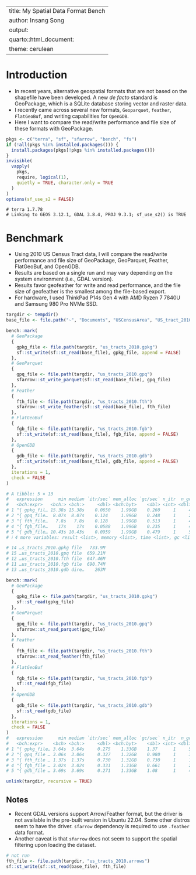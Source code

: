 ---
title: My Spatial Data Format Bench
author: Insang Song
output:
    quarto::html_document:
        theme: cerulean
--

# Introduction
- In recent years, alternative geospatial formats that are not based on the shapefile have been developed. A new _de facto_ standard is GeoPackage, which is a SQLite database storing vector and raster data.
- I recently came across several new formats, `Geoparquet`, `feather`, `FlatGeoBuf`, and writing capabilities for `OpenGDB`.
- Here I want to compare the read/write performance and file size of these formats with GeoPackage.

```r
pkgs <- c("terra", "sf", "sfarrow", "bench", "fs")
if (!all(pkgs %in% installed.packages())) {
  install.packages(pkgs[!pkgs %in% installed.packages()])
}
invisible(
  vapply(
    pkgs,
    require, logical(1),
    quietly = TRUE, character.only = TRUE
  )
)
options(sf_use_s2 = FALSE)
```


```
# terra 1.7.78
# Linking to GEOS 3.12.1, GDAL 3.8.4, PROJ 9.3.1; sf_use_s2() is TRUE
```

# Benchmark
- Using 2010 US Census Tract data, I will compare the read/write performance and file size of GeoPackage, GeoParquet, Feather, FlatGeoBuf, and OpenGDB.
- Results are based on a single run and may vary depending on the system environment (i.e., GDAL version).
- Results favor geofeather for write and read performance, and the file size of geofeather is the smallest among the file-based export.
- For hardware, I used ThinkPad P14s Gen 4 with AMD Ryzen 7 7840U and Samsung 980 Pro NVMe SSD.

```r

targdir <- tempdir()
base_file <- file.path("~", "Documents", "USCensusArea", "US_tract_2010.shp")

bench::mark(
  # GeoPackage
  {
    gpkg_file <- file.path(targdir, "us_tracts_2010.gpkg")
    sf::st_write(sf::st_read(base_file), gpkg_file, append = FALSE)
  },
  # GeoParquet
  {
    gpq_file <- file.path(targdir, "us_tracts_2010.gpq")
    sfarrow::st_write_parquet(sf::st_read(base_file), gpq_file)
  },
  # Feather
  {
    fth_file <- file.path(targdir, "us_tracts_2010.fth")
    sfarrow::st_write_feather(sf::st_read(base_file), fth_file)
  },
  # FlatGeoBuf
  {
    fgb_file <- file.path(targdir, "us_tracts_2010.fgb")
    sf::st_write(sf::st_read(base_file), fgb_file, append = FALSE)
  },
  # OpenGDB
  {
    gdb_file <- file.path(targdir, "us_tracts_2010.gdb")
    sf::st_write(sf::st_read(base_file), gdb_file, append = FALSE)
  },
  iterations = 1,
  check = FALSE
)

# A tibble: 5 × 13
#   expression      min median `itr/sec` mem_alloc `gc/sec` n_itr  n_gc total_time
#   <bch:expr>   <bch:> <bch:>     <dbl> <bch:byt>    <dbl> <int> <dbl>   <bch:tm>
# 1 "{ gpkg_fil… 15.38s 15.38s    0.0650    1.99GB    0.260     1     4     15.38s
# 2 "{ gpq_file…  8.07s  8.07s    0.124     1.99GB    0.248     1     2      8.07s
# 3 "{ fth_file…   7.8s   7.8s    0.128     1.99GB    0.513     1     4       7.8s
# 4 "{ fgb_file…    17s    17s    0.0588    1.99GB    0.235     1     4        17s
# 5 "{ gdb_file… 10.43s 10.43s    0.0959    1.99GB    0.479     1     5     10.43s
# ℹ 4 more variables: result <list>, memory <list>, time <list>, gc <list>

# 14 …s_tracts_2010.gpkg file   733.9M
# 15 …us_tracts_2010.gpq file  659.21M
# 12 …us_tracts_2010.fth file  647.46M
# 11 …us_tracts_2010.fgb file  690.74M
# 13 …us_tracts_2010.gdb dire…    263M


```


```r
bench::mark(
  # GeoPackage
  {
    gpkg_file <- file.path(targdir, "us_tracts_2010.gpkg")
    sf::st_read(gpkg_file)
  },
  # GeoParquet
  {
    gpq_file <- file.path(targdir, "us_tracts_2010.gpq")
    sfarrow::st_read_parquet(gpq_file)
  },
  # Feather
  {
    fth_file <- file.path(targdir, "us_tracts_2010.fth")
    sfarrow::st_read_feather(fth_file)
  },
  # FlatGeoBuf
  {
    fgb_file <- file.path(targdir, "us_tracts_2010.fgb")
    sf::st_read(fgb_file)
  },
  # OpenGDB
  {
    gdb_file <- file.path(targdir, "us_tracts_2010.gdb")
    sf::st_read(gdb_file)
  },
  iterations = 1,
  check = FALSE
)
#   expression      min median `itr/sec` mem_alloc `gc/sec` n_itr  n_gc total_time
#   <bch:expr>    <bch> <bch:>     <dbl> <bch:byt>    <dbl> <int> <dbl>   <bch:tm>
# 1 "{ gpkg_file… 3.64s  3.64s     0.275    1.33GB    1.37      1     5      3.64s
# 2 "{ gpq_file … 3.06s  3.06s     0.327    1.32GB    0.980     1     3      3.06s
# 3 "{ fth_file … 1.37s  1.37s     0.730    1.32GB    0.730     1     1      1.37s
# 4 "{ fgb_file … 3.02s  3.02s     0.331    1.33GB    0.661     1     2      3.02s
# 5 "{ gdb_file … 3.69s  3.69s     0.271    1.33GB    1.08      1     4      3.69s

```


```r
unlink(targdir, recursive = TRUE)
```


## Notes
- Recent GDAL versions support Arrow/Feather format, but the driver is not available in the pre-built version in Ubuntu 22.04. Some other distros seem to have the driver. `sfarrow` dependency is required to use `.feather` data format.
- Another caveat is that `sfarrow` does not seem to support the spatial filtering upon loading the dataset.

```r
# not run
fth_file <- file.path(targdir, "us_tracts_2010.arrows")
sf::st_write(sf::st_read(base_file), fth_file)
```